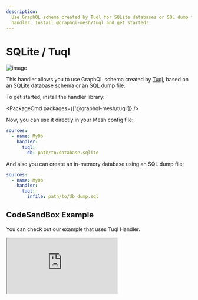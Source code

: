 ```yaml
---
description:
  Use GraphQL schema created by Tuql for SQLite databases or SQL dump files with GraphQL Mesh Tuql
  handler. Install @graphql-mesh/tuql and get started!
---
```



# SQLite / Tuql

![image](https://user-images.githubusercontent.com/20847995/79220131-228d5480-7e5c-11ea-8faa-63083653573b.png)

This handler allows you to use GraphQL schema created by [Tuql](https://github.com/bradleyboy/tuql),
based on an SQLite database schema or an SQL dump file.

To get started, install the handler library:

<PackageCmd packages={['@graphql-mesh/tuql']} />

Now, you can use it directly in your Mesh config file:

```yaml filename=".meshrc.yaml" {4-5}
sources:
  - name: MyDb
    handler:
      tuql:
        db: path/to/database.sqlite
```

And also you can create an in-memory database using an SQL dump file;

```yaml filename=".meshrc.yaml" {5}
sources:
  - name: MyDb
    handler:
      tuql:
        infile: path/to/db_dump.sql
```

## CodeSandBox Example

You can check out our example that uses Tuql Handler.

<iframe
  src="https://codesandbox.io/embed/github/Urigo/graphql-mesh/tree/master/examples/sqlite-chinook?fontsize=14&hidenavigation=1&theme=dark&module=%2F.meshrc.yml"
  className="mt-6 w-full h-[500px] rounded-md"
  title="chinook-example"
  allow="geolocation; microphone; camera; midi; vr; accelerometer; gyroscope; payment; ambient-light-sensor; encrypted-media; usb"
  sandbox="allow-modals allow-forms allow-popups allow-scripts allow-same-origin"
/>

## Config API Reference


<API />
